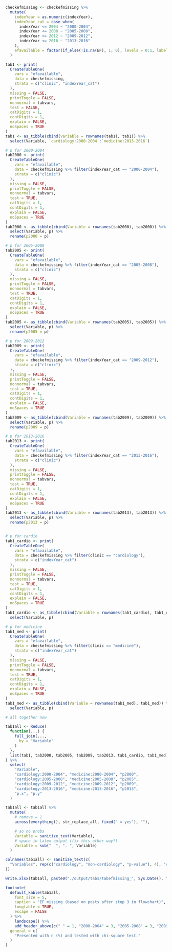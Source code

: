 ```r

checkefmissing <- checkefmissing %>%
  mutate(
    indexYear = as.numeric(indexYear),
    indexYear_cat = case_when(
      indexYear <= 2004 ~ "2000-2004",
      indexYear <= 2008 ~ "2005-2008",
      indexYear <= 2012 ~ "2009-2012",
      indexYear <= 2016 ~ "2013-2016"
    ),
    efavailable = factor(if_else(!is.na(EF), 1, 0), levels = 0:1, labels = c("no", "yes"))
  )

tab1 <- print(
  CreateTableOne(
    vars = "efavailable",
    data = checkefmissing,
    strata = c("clinic", "indexYear_cat")
  ),
  missing = FALSE,
  printToggle = FALSE,
  nonnormal = tabvars,
  test = FALSE,
  catDigits = 1,
  contDigits = 1,
  explain = FALSE,
  noSpaces = TRUE
)
tab1 <- as_tibble(cbind(Variable = rownames(tab1), tab1)) %>%
  select(Variable, `cardiology:2000-2004`:`medicine:2013-2016`)

# p for 2000-2004
tab2000 <- print(
  CreateTableOne(
    vars = "efavailable",
    data = checkefmissing %>% filter(indexYear_cat == "2000-2004"),
    strata = c("clinic")
  ),
  missing = FALSE,
  printToggle = FALSE,
  nonnormal = tabvars,
  test = TRUE,
  catDigits = 1,
  contDigits = 1,
  explain = FALSE,
  noSpaces = TRUE
)
tab2000 <- as_tibble(cbind(Variable = rownames(tab2000), tab2000)) %>%
  select(Variable, p) %>%
  rename(p2000 = p)

# p for 2005-2008
tab2005 <- print(
  CreateTableOne(
    vars = "efavailable",
    data = checkefmissing %>% filter(indexYear_cat == "2005-2008"),
    strata = c("clinic")
  ),
  missing = FALSE,
  printToggle = FALSE,
  nonnormal = tabvars,
  test = TRUE,
  catDigits = 1,
  contDigits = 1,
  explain = FALSE,
  noSpaces = TRUE
)
tab2005 <- as_tibble(cbind(Variable = rownames(tab2005), tab2005)) %>%
  select(Variable, p) %>%
  rename(p2005 = p)

# p for 2009-2012
tab2009 <- print(
  CreateTableOne(
    vars = "efavailable",
    data = checkefmissing %>% filter(indexYear_cat == "2009-2012"),
    strata = c("clinic")
  ),
  missing = FALSE,
  printToggle = FALSE,
  nonnormal = tabvars,
  test = TRUE,
  catDigits = 1,
  contDigits = 1,
  explain = FALSE,
  noSpaces = TRUE
)
tab2009 <- as_tibble(cbind(Variable = rownames(tab2009), tab2009)) %>%
  select(Variable, p) %>%
  rename(p2009 = p)

# p for 2013-2016
tab2013 <- print(
  CreateTableOne(
    vars = "efavailable",
    data = checkefmissing %>% filter(indexYear_cat == "2013-2016"),
    strata = c("clinic")
  ),
  missing = FALSE,
  printToggle = FALSE,
  nonnormal = tabvars,
  test = TRUE,
  catDigits = 1,
  contDigits = 1,
  explain = FALSE,
  noSpaces = TRUE
)
tab2013 <- as_tibble(cbind(Variable = rownames(tab2013), tab2013)) %>%
  select(Variable, p) %>%
  rename(p2013 = p)


# p for cardio
tab1_cardio <- print(
  CreateTableOne(
    vars = "efavailable",
    data = checkefmissing %>% filter(clinic == "cardiology"),
    strata = c("indexYear_cat")
  ),
  missing = FALSE,
  printToggle = FALSE,
  nonnormal = tabvars,
  test = TRUE,
  catDigits = 1,
  contDigits = 1,
  explain = FALSE,
  noSpaces = TRUE
)
tab1_cardio <- as_tibble(cbind(Variable = rownames(tab1_cardio), tab1_cardio)) %>%
  select(Variable, p)

# p for medicine
tab1_med <- print(
  CreateTableOne(
    vars = "efavailable",
    data = checkefmissing %>% filter(clinic == "medicine"),
    strata = c("indexYear_cat")
  ),
  missing = FALSE,
  printToggle = FALSE,
  nonnormal = tabvars,
  test = TRUE,
  catDigits = 1,
  contDigits = 1,
  explain = FALSE,
  noSpaces = TRUE
)
tab1_med <- as_tibble(cbind(Variable = rownames(tab1_med), tab1_med)) %>%
  select(Variable, p)

# all together now

tab1all <- Reduce(
  function(...) {
    full_join(...,
      by = "Variable"
    )
  },
  list(tab1, tab2000, tab2005, tab2009, tab2013, tab1_cardio, tab1_med)
) %>%
  select(
    "Variable",
    "cardiology:2000-2004", "medicine:2000-2004", "p2000",
    "cardiology:2005-2008", "medicine:2005-2008", "p2005",
    "cardiology:2009-2012", "medicine:2009-2012", "p2009",
    "cardiology:2013-2016", "medicine:2013-2016", "p2013",
    "p.x", "p.y"
  )

tab1all <- tab1all %>%
  mutate(
    # remove = 1
    across(everything(), str_replace_all, fixed(" = yes"), ""),

    # so no probs
    Variable = sanitize_text(Variable),
    # space in Latex output (fix this other way?)
    Variable = sub("  ", ". ", Variable)
  )

colnames(tab1all) <- sanitize_text(c(
  "Variables", rep(c("cardiology", "non-cardiology", "p-value"), 4), "cardiology", "non-cardiology"
))

write.xlsx(tab1all, paste0("./output/tabs/tabefmissing_", Sys.Date(), ".xlsx"), rowNames = FALSE)

footnote(
  default_kable(tab1all,
    font_size = 5,
    caption = "EF missing (based on posts after step 3 in flowchart)",
    longtable = TRUE,
    escape = FALSE
  ) %>%
    landscape() %>%
    add_header_above(c(" " = 1, "2000-2004" = 3, "2005-2008" = 3, "2009-2012" = 3, "2013-2016" = 3, "Overall p-value" = 2)),
  general = c(
    "Presented with n (%) and tested with chi-square test."
  )
)
```
